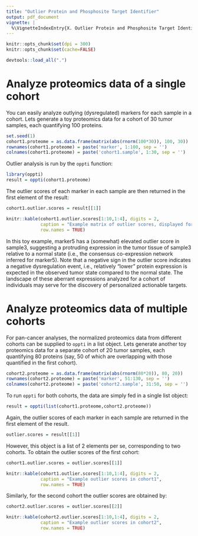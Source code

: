 ```yaml
---
title: "Outlier Protein and Phosphosite Target Identifier"
output: pdf_document
vignette: |
  %\VignetteIndexEntry{X. Outlier Protein and Phosphosite Target Identifier} %\VignetteEngine{knitr::rmarkdown}
---
```

  
```r
knitr::opts_chunk$set(dpi = 300)
knitr::opts_chunk$set(cache=FALSE)
```
  
```r
devtools::load_all(".")
```

# Analyze proteomics data of a single cohort
You can easily analyze outlying (dysregulated) markers for each sample in a cohort. Lets generate a toy proteomics data for a cohort of 30 tumor samples, each quantifying 100 proteins.
```r
set.seed(1)
cohort1.proteome = as.data.frame(matrix(abs(rnorm(100*30)), 100, 30)) 
rownames(cohort1.proteome) = paste('marker', 1:100, sep = '')
colnames(cohort1.proteome) = paste('cohort1.sample', 1:30, sep = '')
```
Outlier analysis is run by the `oppti` function:
```r
library(oppti)
result = oppti(cohort1.proteome)
```

The outlier scores of each marker in each sample are then returned in the first element of the result:
```r
cohort1.outlier.scores = result[[1]] 
```
```r
knitr::kable(cohort1.outlier.scores[1:10,1:4], digits = 2, 
             caption = "Example matrix of outlier scores, displayed for the first 10 proteins (rows) and the first 4 samples (columns)",
             row.names = TRUE)
```

In this toy example, marker5 has a (somewhat) elevated outlier score in sample3, suggesting a protruding expression in the tumor tissue of sample3 relative to a normal state (i.e., the consensus co-expression network inferred for marker5). Note that a negative sign in the outlier score indicates a negative dysregulation event, i.e., relatively "lower" protein expression is expected in the observed tumor state compared to the normal state. The landscape of these aberrant expressions analyzed for a cohort of individuals may serve for the discovery of personalized actionable targets.

# Analyze proteomics data of multiple cohorts
For pan-cancer analyses, the normalized proteomics data from different cohorts can be supplied to `oppti` in a list object. Lets generate another toy proteomics data for a separate cohort of 20 tumor samples, each quantifying 80 proteins (say, 50 of which are overlapping with those quantified in the first cohort).
```r
cohort2.proteome = as.data.frame(matrix(abs(rnorm(80*20)), 80, 20)) 
rownames(cohort2.proteome) = paste('marker', 51:130, sep = '')
colnames(cohort2.proteome) = paste('cohort2.sample', 31:50, sep = '')
```

To run `oppti` for both cohorts, the data are simply fed in a single list object:
```r
result = oppti(list(cohort1.proteome,cohort2.proteome))
```

Again, the outlier scores of each marker in each sample are returned in the first element of the result. 
```r
outlier.scores = result[[1]]
```

However, this object is a list of 2 elements per se, corresponding to two cohorts. To obtain the outlier scores of the first cohort:
```r
cohort1.outlier.scores = outlier.scores[[1]]
```
```r
knitr::kable(cohort1.outlier.scores[1:10,1:4], digits = 2, 
             caption = "Example outlier scores in cohort1",
             row.names = TRUE)
```

Similarly, for the second cohort the outlier scores are obtained by:
```r
cohort2.outlier.scores = outlier.scores[[2]]
```
```r
knitr::kable(cohort2.outlier.scores[1:10,1:4], digits = 2, 
             caption = "Example outlier scores in cohort2",
             row.names = TRUE)
```

